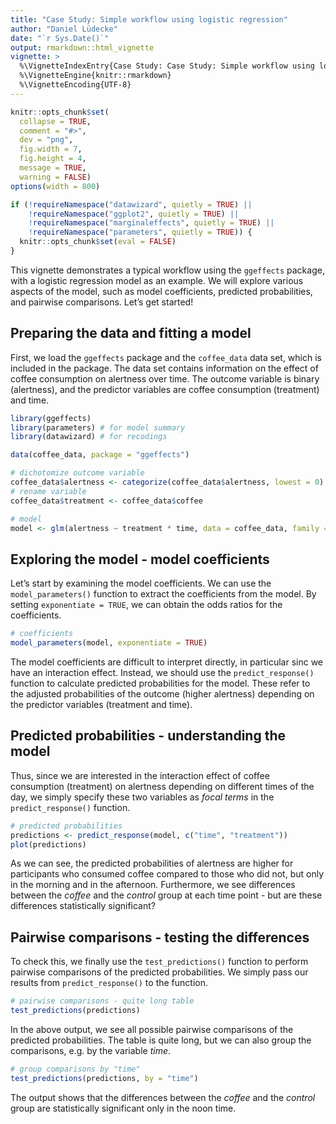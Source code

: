 ```yaml
---
title: "Case Study: Simple workflow using logistic regression"
author: "Daniel Lüdecke"
date: "`r Sys.Date()`"
output: rmarkdown::html_vignette
vignette: >
  %\VignetteIndexEntry{Case Study: Case Study: Simple workflow using logistic regression}
  %\VignetteEngine{knitr::rmarkdown}
  %\VignetteEncoding{UTF-8}
---
```


```r
knitr::opts_chunk$set(
  collapse = TRUE,
  comment = "#>",
  dev = "png",
  fig.width = 7,
  fig.height = 4,
  message = TRUE,
  warning = FALSE)
options(width = 800)

if (!requireNamespace("datawizard", quietly = TRUE) ||
    !requireNamespace("ggplot2", quietly = TRUE) ||
    !requireNamespace("marginaleffects", quietly = TRUE) ||
    !requireNamespace("parameters", quietly = TRUE)) {
  knitr::opts_chunk$set(eval = FALSE)
}
```

This vignette demonstrates a typical workflow using the `ggeffects` package, with a logistic regression model as an example. We will explore various aspects of the model, such as model coefficients, predicted probabilities, and pairwise comparisons. Let's get started!

## Preparing the data and fitting a model

First, we load the `ggeffects` package and the `coffee_data` data set, which is included in the package. The data set contains information on the effect of coffee consumption on alertness over time. The outcome variable is binary (alertness), and the predictor variables are coffee consumption (treatment) and time.

```r
library(ggeffects)
library(parameters) # for model summary
library(datawizard) # for recodings

data(coffee_data, package = "ggeffects")

# dichotomize outcome variable
coffee_data$alertness <- categorize(coffee_data$alertness, lowest = 0)
# rename variable
coffee_data$treatment <- coffee_data$coffee

# model
model <- glm(alertness ~ treatment * time, data = coffee_data, family = binomial())
```

## Exploring the model - model coefficients

Let's start by examining the model coefficients. We can use the `model_parameters()` function to extract the coefficients from the model. By setting `exponentiate = TRUE`, we can obtain the odds ratios for the coefficients.

```r
# coefficients
model_parameters(model, exponentiate = TRUE)
```

The model coefficients are difficult to interpret directly, in particular sinc we have an interaction effect. Instead, we should use the `predict_response()` function to calculate predicted probabilities for the model. These refer to the adjusted probabilities of the outcome (higher alertness) depending on the predictor variables (treatment and time).

## Predicted probabilities - understanding the model

Thus, since we are interested in the interaction effect of coffee consumption (treatment) on alertness depending on different times of the day, we simply specify these two variables as _focal terms_ in the `predict_response()` function.

```r
# predicted probabilities
predictions <- predict_response(model, c("time", "treatment"))
plot(predictions)
```

As we can see, the predicted probabilities of alertness are higher for participants who consumed coffee compared to those who did not, but only in the morning and in the afternoon. Furthermore, we see differences between the _coffee_ and the _control_ group at each time point - but are these differences statistically significant?

## Pairwise comparisons - testing the differences

To check this, we finally use the `test_predictions()` function to perform pairwise comparisons of the predicted probabilities. We simply pass our results from `predict_response()` to the function.

```r
# pairwise comparisons - quite long table
test_predictions(predictions)
```

In the above output, we see all possible pairwise comparisons of the predicted probabilities. The table is quite long, but we can also group the comparisons, e.g. by the variable _time_.

```r
# group comparisons by "time"
test_predictions(predictions, by = "time")
```

The output shows that the differences between the _coffee_ and the _control_ group are statistically significant only in the noon time.
